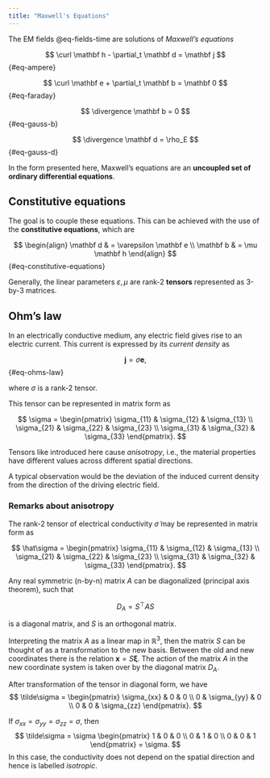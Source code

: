 ```yaml
---
title: "Maxwell's Equations"
---
```


The EM fields @eq-fields-time are solutions of *Maxwell's equations*

$$
\curl \mathbf h - \partial_t \mathbf d   = \mathbf j
$$ {#eq-ampere}

$$
\curl \mathbf e + \partial_t \mathbf b  = \mathbf 0
$$ {#eq-faraday}

$$
\divergence \mathbf b  = 0
$$ {#eq-gauss-b}

$$
\divergence \mathbf d  = \rho_E
$$ {#eq-gauss-d}

In the form presented here, Maxwell's equations are an **uncoupled set of ordinary differential equations**.

## Constitutive equations

The goal is to couple these equations. This can be achieved with the use of the **constitutive equations**, which are

$$
\begin{align}
\mathbf d & = \varepsilon \mathbf e \\
\mathbf b & = \mu \mathbf h
\end{align}
$$ {#eq-constitutive-equations}

Generally, the linear parameters $\varepsilon, \mu$ are rank-2 **tensors** represented as 3-by-3 matrices.

## Ohm's law

In an electrically conductive medium, any electric field gives rise to an electric current. This current is expressed by its *current density* as

$$
\mathbf j = \sigma \mathbf e,
$$ {#eq-ohms-law}

where $\sigma$ is a rank-2 tensor.

This tensor can be represented in matrix form as

$$
\sigma =   \begin{pmatrix}    \sigma_{11} & \sigma_{12} & \sigma_{13} \\    \sigma_{21} & \sigma_{22} & \sigma_{23} \\    \sigma_{31} & \sigma_{32} & \sigma_{33}   \end{pmatrix}.
$$

Tensors like introduced here cause *anisotropy*, i.e., the material properties have different values across different spatial directions.

A typical observation would be the deviation of the induced current density from the direction of the driving electric field.

### Remarks about anisotropy

The rank-2 tensor of electrical conductivity $\tilde\sigma$ may be represented in matrix form as

$$
  \hat\sigma = 
  \begin{pmatrix}
    \sigma_{11} & \sigma_{12} & \sigma_{13} \\
    \sigma_{21} & \sigma_{22} & \sigma_{23} \\
    \sigma_{31} & \sigma_{32} & \sigma_{33} 
  \end{pmatrix}.
$$

Any real symmetric (n-by-n) matrix $A$ can be diagonalized (principal axis theorem), such that

$$
D_A = S^\top A S  
$$

is a diagonal matrix, and $S$ is an orthogonal matrix.

Interpreting the matrix $A$ as a linear map in $\mathbb {R} ^3$, then the matrix $S$ can be thought of as a transformation to the new basis.
Between the old and new coordinates there is the relation $\mathbf {x}=S \boldsymbol {\xi }$.
The action of the matrix $A$ in the new coordinate system is taken over by the diagonal matrix $D_{A}$.

After transformation of the tensor in diagonal form, we have
$$ 
  \tilde\sigma = 
  \begin{pmatrix}
    \sigma_{xx} & 0 & 0 \\
    0 & \sigma_{yy} & 0 \\
    0 & 0 & \sigma_{zz} 
  \end{pmatrix}.
$$

If $\sigma_{xx} = \sigma_{yy} = \sigma_{zz} = \sigma$, then
$$
  \tilde\sigma = \sigma
  \begin{pmatrix}
    1 & 0 & 0 \\
    0 & 1 & 0 \\
    0 & 0 & 1 
  \end{pmatrix} = \sigma.
$$
In this case, the conductivity does not depend on the spatial direction and hence is labelled _isotropic_.

